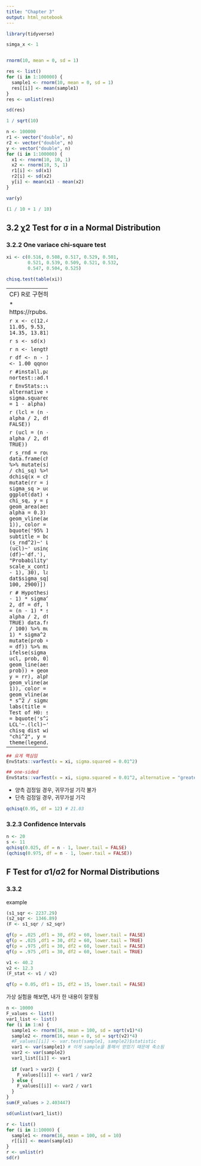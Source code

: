 ```yaml
---
title: "Chapter 3"
output: html_notebook
---
```


```r
library(tidyverse)
```


```r
simga_x <- 1


rnorm(10, mean = 0, sd = 1)
```


```r
res <- list()
for (i in 1:100000) {
  sample1 <- rnorm(10, mean = 0, sd = 1)
  res[[i]] <- mean(sample1)  
}
res <- unlist(res)
```

```r
sd(res)
```

```r
1 / sqrt(10)
```

```r
n <- 100000
r1 <- vector("double", n)
r2 <- vector("double", n)
y <- vector("double", n)
for (i in 1:100000) {
  x1 <- rnorm(10, 10, 1)
  x2 <- rnorm(10, 5, 1)  
  r1[i] <- sd(x1)
  r2[i] <- sd(x2)
  y[i] <- mean(x1) - mean(x2)
}
```


```r
var(y)
```



```r
(1 / 10 + 1 / 10)
```






## 3.2 χ2 Test for σ in a Normal Distribution

### 3.2.2 One variace chi-square test
```r
xi <- c(0.516, 0.508, 0.517, 0.529, 0.501, 
        0.521, 0.539, 0.509, 0.521, 0.532, 
        0.547, 0.504, 0.525)
```

```r
chisq.test(table(xi))
```



---------------
CF) R로 구현하기 위해서 다음의 링크 참조

* https://rpubs.com/mpfoley73/460916

```r
x <- c(12.43, 11.71, 14.41, 11.05, 9.53, 
       11.66, 9.33, 11.71, 14.35, 13.81)
(x_bar <- mean(x))
```

```r
s <- sd(x)
s
```

```r
n <- length(x)
n
```

```r
df <- n - 1
alpha <- 0.05
sigma <- 1.00
qqnorm(x)
qqline(x)
```

```r
#install.packages("nortest")
nortest::ad.test(x) 
```

```r
EnvStats::varTest(x = x, alternative = "two.sided", sigma.squared = sigma^2, conf.level = 1 - alpha)
```

```r
(lcl = (n - 1) * s^2 / qchisq(p = alpha / 2, df = df, lower.tail = FALSE))
```


```r
(ucl = (n - 1) * s^2 / qchisq(p = alpha / 2, df = df, lower.tail = TRUE))
```

```r
s_rnd = round(s, 2)
dat <- data.frame(chi_sq = 100:3000 / 100) %>%
  mutate(sigma_sq = (n - 1) * s^2 / chi_sq) %>%
  mutate(prob = dchisq(x = chi_sq, df = df)) %>%
  mutate(rr = ifelse(sigma_sq < lcl | sigma_sq > ucl, prob, 0))
ggplot(dat) +
  geom_line(aes(x = chi_sq, y = prob)) +
  geom_area(aes(x = chi_sq, y = rr), alpha = 0.3) +
  geom_vline(aes(xintercept = (n - 1)), color = "blue") +
  labs(title = bquote('95% Interval Estimate'),
       subtitle = bquote('s^2 = '~.(s_rnd^2)~' LCL'~.(lcl)~' UCL'~.(ucl)~' using chisq dist with'~.(df)~'df.'),
       x = "chi^2",
       y = "Probability") +
  scale_x_continuous(breaks = c(1, (n - 1), 30), labels = dat$sigma_sq[c(1, (n - 1) * 100 - 100, 2900)])
```

```r
# Hypothesis test graph
lcl = (n - 1) * sigma^2 / qchisq(p = alpha / 2, df = df, lower.tail = FALSE)
ucl = (n - 1) * sigma^2 / qchisq(p = alpha / 2, df = df, lower.tail = TRUE)
data.frame(chi_sq = 100:3000 / 100) %>%
  mutate(sigma_sq = (n - 1) * sigma^2 / chi_sq) %>%
  mutate(prob = dchisq(x = chi_sq, df = df)) %>%
  mutate(rr = ifelse(sigma_sq < lcl | sigma_sq > ucl, prob, 0)) %>%
ggplot() +
  geom_line(aes(x = chi_sq, y = prob)) +
  geom_area(aes(x = chi_sq, y = rr), alpha = 0.3) +
  geom_vline(aes(xintercept = (n - 1)), color = "blue") +
  geom_vline(aes(xintercept = (n - 1) * s^2 / sigma^2), color = "red") +
  labs(title = bquote('Hypothesis Test of H0: sigma^2 = 1'),
       subtitle = bquote('s^2 = '~.(s_rnd^2)~' LCL'~.(lcl)~' UCL'~.(ucl)~' using chisq dist with'~.(df)~'df.'),
       x = "chi^2",
       y = "Probability") +
  theme(legend.position="none")
```

------------------------

```r
## 요게 핵심임
EnvStats::varTest(x = xi, sigma.squared = 0.01^2)
```


```r
## one-sided
EnvStats::varTest(x = xi, sigma.squared = 0.01^2, alternative = "greater")
```

* 양측 검정일 경우, 귀무가설 기각 불가
* 단측 검정일 경우, 귀무가설 기각

```r
qchisq(0.95, df = 12) # 21.03 
```


### 3.2.3 Confidence Intervals

```r
n <- 20
s <- 11
qchisq(0.025, df = n - 1, lower.tail = FALSE)
(qchisq(0.975, df = n - 1, lower.tail = FALSE))
```


## F Test for σ1/σ2 for Normal Distributions

### 3.3.2

example
```r
(s1_sqr <- 2237.29)
(s2_sqr <- 1346.89)
(F <- s1_sqr / s2_sqr)
```

```r
qf(p = .025 ,df1 = 30, df2 = 60, lower.tail = FALSE)
qf(p = .025 ,df1 = 30, df2 = 60, lower.tail = TRUE)
qf(p = .975 ,df1 = 30, df2 = 60, lower.tail = FALSE)
qf(p = .975 ,df1 = 30, df2 = 60, lower.tail = TRUE)
```

```r
v1 <- 40.2
v2 <- 12.3
(F_stat <- v1 / v2)
```

```r
qf(p = 0.05, df1 = 15, df2 = 15, lower.tail = FALSE)
```

가상 실험을 해보면, 내가 한 내용이 잘못됨


```r
n <- 10000
F_values <- list()
var1_list <- list()
for (i in 1:n) {
  sample1 <- rnorm(16, mean = 100, sd = sqrt(v1)*4)
  sample2 <- rnorm(16, mean = 0, sd = sqrt(v2)*4)
  #F_values[[i]] <- var.test(sample1, sample2)$statistic
  var1 <- var(sample1) # 이게 sample을 통해서 얻었기 때문에 축소됨
  var2 <- var(sample2)
  var1_list[[i]] <- var1
  
  if (var1 > var2) {
    F_values[[i]] <- var1 / var2
  } else {
    F_values[[i]] <- var2 / var1
  }
}
sum(F_values > 2.403447)
```

```r
sd(unlist(var1_list))
```



```r
r <- list()
for (i in 1:10000) {
  sample1 <- rnorm(16, mean = 100, sd = 10)
  r[[i]] <- mean(sample1)  
}
r <- unlist(r)
sd(r)
```














